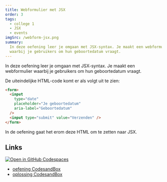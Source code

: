 ```yaml
---
title: Webformulier met JSX
order: 3
tags:
  - college 1
  - JSX
  - events
imgSrc: /webform-jsx.png
summary:
  In deze oefening leer je omgaan met JSX-syntax. Je maakt een webformulier
  waarbij je gebruikers om hun geboortedatum vraagt.
---
```


In deze oefening leer je omgaan met JSX-syntax.
Je maakt een webformulier waarbij je gebruikers om hun
geboortedatum vraagt.

De uiteindelijke HTML-code komt er als volgt uit te zien:

```html
<form>
  <input
    type="date"
    placeholder="Je geboortedatum"
    aria-label="Geboortedatum"
  />
  <input type="submit" value="Verzenden" />
</form>
```

In de oefening gaat het erom deze HTML om te zetten naar JSX.

## Links

[![Open in GitHub Codespaces](https://github.com/codespaces/badge.svg)](https://github.com/codespaces/new?hide_repo_select=true&ref=main&repo=597837686&machine=basicLinux32gb&devcontainer_path=.devcontainer%2Fgeboortedatum%2Fdevcontainer.json&location=WestEurope)

- [oefening CodesandBox](https://githubbox.com/competencefactory/basistraining-react/tree/main/oefeningen/geboortedatum)
- [oplossing CodesandBox](https://githubbox.com/competencefactory/basistraining-react/tree/main/oefeningen/geboortedatum-oplossing)

